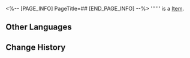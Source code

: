<%-- [PAGE_INFO]
PageTitle=##
[END_PAGE_INFO] --%>
{{Item Infobox
|id          = 252103
|image       = Item .png{{subst:void|<!--$UPLOAD:<<SpriteOutput/ItemFigures/140288.png>-<Item .png>-<Item Icons>>-->}}
|type        = 
|invCategory = 
|rarity      = 3
|effect      = 
|description = 
}}
'''''' is a [[Item]].

==Other Languages==
{{Other Languages
|en   = 
|zhs  = 
|zht  = 
|ja   = 
|ko   = 
|es   = 
|fr   = 
|ru   = 
|th   = 
|vi   = 
|de   = 
|id   = 
|pt   = 
}}

==Change History==
{{Change History|3.2}}